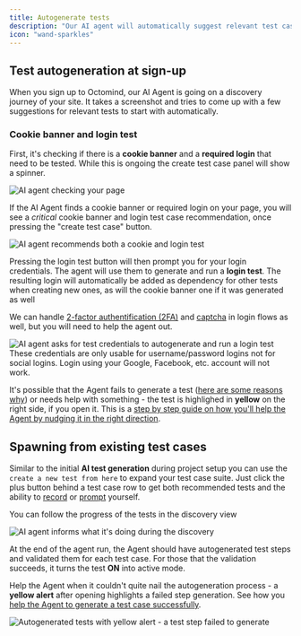 ```yaml
---
title: Autogenerate tests
description: "Our AI agent will automatically suggest relevant test cases and spawn existing ones to increase your coverage."
icon: "wand-sparkles"
---
```


## Test autogeneration at sign-up

When you sign up to Octomind, our AI Agent is going on a discovery journey of your site. It takes a screenshot and tries to come up with a few suggestions for relevant tests to start with automatically.

### Cookie banner and login test

First, it's checking if there is a **cookie banner** and a **required login** that need to be tested. While this is ongoing the create test case panel will show a spinner.

<Frame caption="AI Agent recommendation in progress, 07/2025">
  <img
    src="/images/build/autogeneration-in-progress.png"
    alt="AI agent checking your page"
  />
</Frame>

If the AI Agent finds a cookie banner or required login on your page, you will see a _critical_ cookie banner and login test case recommendation, once pressing the "create test case" button.

<Frame caption="AI Agent recommends a cookie and login test, 07/2025">
  <img
    src="/images/build/autogeneration-login-found.png"
    alt="AI agent recommends both a cookie and login test"
  />
</Frame>

Pressing the login test button will then prompt you for your login credentials. The agent will use them to generate and run a **login test**.
The resulting login will automatically be added as dependency for other tests when creating new ones, as will the cookie banner one if it was generated as well

We can handle [2-factor authentification (2FA)](/advanced/2fa.mdx) and [captcha](/runtime/custom-headers.mdx) in login flows as well, but you will need to help the agent out.

<Frame caption="Login credentials form, 07/2025">
  <img
    src="/images/build/autogeneration-login-credentials.png"
    alt="AI agent asks for test credentials to autogenerate and run a login test"
  />
</Frame>

<div class="mt-8" />

<Warning>
  These credentials are only usable for username/password logins not for social
  logins. Login using your Google, Facebook, etc. account will not work.
</Warning>

It's possible that the Agent fails to generate a test ([here are some reasons why](/guides/agent-fails)) or needs help with something - the test is highlighed in **yellow** on the right side, if you open it. This is a [step by step guide on how you'll help the Agent by nudging it in the right direction](/guides/help-agent-succeed).

## Spawning from existing test cases

Similar to the initial **AI test generation** during project setup you can use the `create a new test from here` to expand your test case suite. Just click the plus button
behind a test case row to get both recommended tests and the ability to [record](/build-tests/prompt-agent) or [prompt](/build-tests/prompt-agent) yourself.

You can follow the progress of the tests in the discovery view

<Frame caption="AI discovery view">
  <img
    src="/images/build/discovery-view.png"
    alt="AI agent informs what it's doing during the discovery"
  />
</Frame>

At the end of the agent run, the Agent should have autogenerated test steps and validated them for each test case. For those that the validation succeeds, it turns the test **ON** into active mode.

Help the Agent when it couldn't quite nail the autogeneration process - a **yellow alert** after opening highlights a failed step generation. See how you [help the Agent to generate a test case successfully](/guides/help-agent-succeed).

<Frame caption="Autogenerated test with yellow alert - a test step failed to generate, 07/2025">
  <img
    src="/images/build/generated-test-yellow-alert.png"
    alt="Autogenerated tests with yellow alert - a test step failed to generate"
  />
</Frame>
